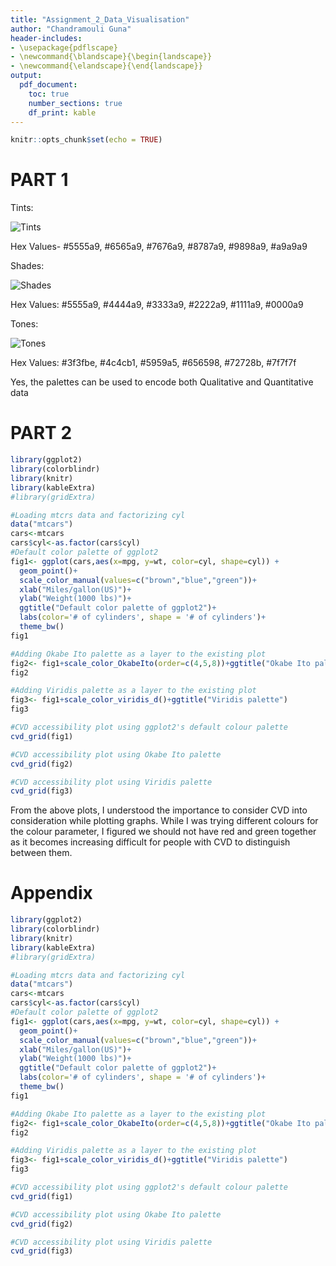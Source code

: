 ---
title: "Assignment_2_Data_Visualisation"
author: "Chandramouli Guna"
header-includes:
- \usepackage{pdflscape}
- \newcommand{\blandscape}{\begin{landscape}}
- \newcommand{\elandscape}{\end{landscape}}
output: 
  pdf_document:
    toc: true
    number_sections: true
    df_print: kable
---

```{r setup, include=FALSE}
knitr::opts_chunk$set(echo = TRUE)
```

# PART 1

Tints: \

![Tints](/Users/javva/Downloads/Tints.png) \

Hex Values- #5555a9, #6565a9, #7676a9, #8787a9, #9898a9, #a9a9a9 \

Shades: \

![Shades](/Users/javva/Downloads/Shades.png) \

Hex Values: #5555a9, #4444a9, #3333a9, #2222a9, #1111a9, #0000a9 \

Tones: \

![Tones](/Users/javva/Downloads/Tones.png) \

Hex Values: #3f3fbe, #4c4cb1, #5959a5, #656598, #72728b, #7f7f7f \

Yes, the palettes can be used to encode both Qualitative and Quantitative data


# PART 2
```{r echo=FALSE, message=FALSE, warning=FALSE, paged.print=FALSE}
library(ggplot2)
library(colorblindr)
library(knitr)
library(kableExtra)
#library(gridExtra)

#Loading mtcrs data and factorizing cyl
data("mtcars")
cars<-mtcars
cars$cyl<-as.factor(cars$cyl)
#Default color palette of ggplot2
fig1<- ggplot(cars,aes(x=mpg, y=wt, color=cyl, shape=cyl)) +
  geom_point()+
  scale_color_manual(values=c("brown","blue","green"))+
  xlab("Miles/gallon(US)")+
  ylab("Weight(1000 lbs)")+
  ggtitle("Default color palette of ggplot2")+
  labs(color='# of cylinders', shape = '# of cylinders')+
  theme_bw()
fig1

#Adding Okabe Ito palette as a layer to the existing plot
fig2<- fig1+scale_color_OkabeIto(order=c(4,5,8))+ggtitle("Okabe Ito palette ")
fig2

#Adding Viridis palette as a layer to the existing plot
fig3<- fig1+scale_color_viridis_d()+ggtitle("Viridis palette")
fig3

```


```{r echo=FALSE, message=FALSE, warning=FALSE, paged.print=FALSE}
#CVD accessibility plot using ggplot2's default colour palette
cvd_grid(fig1) 

#CVD accessibility plot using Okabe Ito palette
cvd_grid(fig2) 

#CVD accessibility plot using Viridis palette
cvd_grid(fig3)
```


From the above plots, I understood the importance to consider CVD into consideration while plotting graphs. While I was trying different colours for the colour parameter, I figured we should not have red and green together as it becomes increasing difficult for people with CVD to distinguish between them.

# Appendix

```{r, eval=FALSE}
library(ggplot2)
library(colorblindr)
library(knitr)
library(kableExtra)
#library(gridExtra)

#Loading mtcrs data and factorizing cyl
data("mtcars")
cars<-mtcars
cars$cyl<-as.factor(cars$cyl)
#Default color palette of ggplot2
fig1<- ggplot(cars,aes(x=mpg, y=wt, color=cyl, shape=cyl)) +
  geom_point()+
  scale_color_manual(values=c("brown","blue","green"))+
  xlab("Miles/gallon(US)")+
  ylab("Weight(1000 lbs)")+
  ggtitle("Default color palette of ggplot2")+
  labs(color='# of cylinders', shape = '# of cylinders')+
  theme_bw()
fig1

#Adding Okabe Ito palette as a layer to the existing plot
fig2<- fig1+scale_color_OkabeIto(order=c(4,5,8))+ggtitle("Okabe Ito palette ")
fig2

#Adding Viridis palette as a layer to the existing plot
fig3<- fig1+scale_color_viridis_d()+ggtitle("Viridis palette")
fig3

#CVD accessibility plot using ggplot2's default colour palette
cvd_grid(fig1)

#CVD accessibility plot using Okabe Ito palette
cvd_grid(fig2)

#CVD accessibility plot using Viridis palette
cvd_grid(fig3)
```


